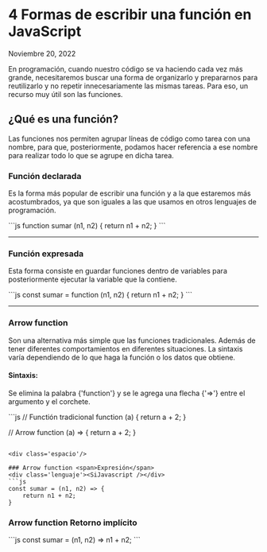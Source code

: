 
# 4 Formas de escribir una función en JavaScript
Noviembre 20, 2022

<div class='espacio'/>

En programación, cuando nuestro código se va haciendo cada vez más grande, necesitaremos buscar una forma de organizarlo y prepararnos para reutilizarlo y no repetir innecesariamente las mismas tareas. Para eso, un recurso muy útil son las funciones.

<div class='espacio'/>

## ¿Qué es una función?
Las funciones nos permiten agrupar líneas de código como tarea con una nombre, para que, posteriormente, podamos hacer referencia a ese nombre para realizar todo lo que se agrupe en dicha tarea.

<div class='espacio'/>

### Función declarada
Es la forma más popular de escribir una función y a la que estaremos más acostumbrados, ya que son iguales a las que usamos en otros lenguajes de programación.
<div class='lenguaje'><SiJavascript /></div>
```js
    function sumar (n1, n2) {
        return n1 + n2;
    }
```

<div class='espacio'/>
<hr/>
<div class='espacio'/>

### Función expresada
Esta forma consiste en guardar funciones dentro de variables para posteriormente ejecutar la variable que la contiene.
<div class='lenguaje'><SiJavascript /></div>
```js
const sumar = function (n1, n2) {
	return n1 + n2;
}
```

<div class='espacio'/>
<hr/>
<div class='espacio'/>

### Arrow function
Son una alternativa más simple que las funciones tradicionales. Además de tener diferentes comportamientos en diferentes situaciones. La sintaxis varía dependiendo de lo que haga la función o los datos que obtiene.

<div class='espacio'/>

#### Sintaxis:
Se elimina la palabra <span className='marked'>{'function'}</span> y se le agrega una flecha <span className='marked'>{'=>'}</span> entre el argumento y el corchete.
<div class='lenguaje'><SiJavascript /></div>
```js
// Functión tradicional
function (a) {
	return a + 2;
}

// Arrow function
(a) => {
	return a + 2;
}
```

<div class='espacio'/>

### Arrow function <span>Expresión</span>
<div class='lenguaje'><SiJavascript /></div>
```js
const sumar = (n1, n2) => {
	return n1 + n2;
}
```

<div class='espacio'/>

### Arrow function <span>Retorno implícito</span>
<div class='lenguaje'><SiJavascript /></div>
```js
const sumar = (n1, n2) => n1 + n2;
```

<div class='espacio'/>